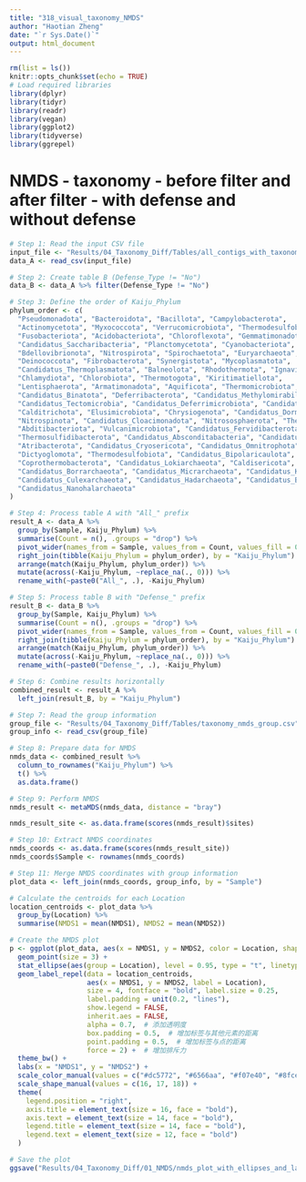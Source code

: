 ```yaml
---
title: "318_visual_taxonomy_NMDS"
author: "Haotian Zheng"
date: "`r Sys.Date()`"
output: html_document
---
```


```r
rm(list = ls())
knitr::opts_chunk$set(echo = TRUE)
# Load required libraries
library(dplyr)
library(tidyr)
library(readr)
library(vegan)
library(ggplot2)
library(tidyverse)
library(ggrepel)
```

# NMDS - taxonomy - before filter and after filter - with defense and without defense

```r
# Step 1: Read the input CSV file
input_file <- "Results/04_Taxonomy_Diff/Tables/all_contigs_with_taxonomy_for_NMDS.csv"
data_A <- read_csv(input_file)

# Step 2: Create table B (Defense_Type != "No")
data_B <- data_A %>% filter(Defense_Type != "No")

# Step 3: Define the order of Kaiju_Phylum
phylum_order <- c(
  "Pseudomonadota", "Bacteroidota", "Bacillota", "Campylobacterota",
  "Actinomycetota", "Myxococcota", "Verrucomicrobiota", "Thermodesulfobacteriota",
  "Fusobacteriota", "Acidobacteriota", "Chloroflexota", "Gemmatimonadota",
  "Candidatus_Saccharibacteria", "Planctomycetota", "Cyanobacteriota",
  "Bdellovibrionota", "Nitrospirota", "Spirochaetota", "Euryarchaeota",
  "Deinococcota", "Fibrobacterota", "Synergistota", "Mycoplasmatota",
  "Candidatus_Thermoplasmatota", "Balneolota", "Rhodothermota", "Ignavibacteriota",
  "Chlamydiota", "Chlorobiota", "Thermotogota", "Kiritimatiellota",
  "Lentisphaerota", "Armatimonadota", "Aquificota", "Thermomicrobiota",
  "Candidatus_Binatota", "Deferribacterota", "Candidatus_Methylomirabilota",
  "Candidatus_Tectomicrobia", "Candidatus_Deferrimicrobiota", "Candidatus_Kryptoniota",
  "Calditrichota", "Elusimicrobiota", "Chrysiogenota", "Candidatus_Dormiibacterota",
  "Nitrospinota", "Candidatus_Cloacimonadota", "Nitrososphaerota", "Thermoproteota",
  "Abditibacteriota", "Vulcanimicrobiota", "Candidatus_Fervidibacterota",
  "Thermosulfidibacterota", "Candidatus_Absconditabacteria", "Candidatus_Melainabacteria",
  "Atribacterota", "Candidatus_Cryosericota", "Candidatus_Omnitrophota",
  "Dictyoglomota", "Thermodesulfobiota", "Candidatus_Bipolaricaulota",
  "Coprothermobacterota", "Candidatus_Lokiarchaeota", "Caldisericota",
  "Candidatus_Borrarchaeota", "Candidatus_Micrarchaeota", "Candidatus_Korarchaeota",
  "Candidatus_Culexarchaeota", "Candidatus_Hadarchaeota", "Candidatus_Bathyarchaeota",
  "Candidatus_Nanohalarchaeota"
)

# Step 4: Process table A with "All_" prefix
result_A <- data_A %>%
  group_by(Sample, Kaiju_Phylum) %>%
  summarise(Count = n(), .groups = "drop") %>%
  pivot_wider(names_from = Sample, values_from = Count, values_fill = 0) %>%
  right_join(tibble(Kaiju_Phylum = phylum_order), by = "Kaiju_Phylum") %>%
  arrange(match(Kaiju_Phylum, phylum_order)) %>%
  mutate(across(-Kaiju_Phylum, ~replace_na(., 0))) %>%
  rename_with(~paste0("All_", .), -Kaiju_Phylum)

# Step 5: Process table B with "Defense_" prefix
result_B <- data_B %>%
  group_by(Sample, Kaiju_Phylum) %>%
  summarise(Count = n(), .groups = "drop") %>%
  pivot_wider(names_from = Sample, values_from = Count, values_fill = 0) %>%
  right_join(tibble(Kaiju_Phylum = phylum_order), by = "Kaiju_Phylum") %>%
  arrange(match(Kaiju_Phylum, phylum_order)) %>%
  mutate(across(-Kaiju_Phylum, ~replace_na(., 0))) %>%
  rename_with(~paste0("Defense_", .), -Kaiju_Phylum)

# Step 6: Combine results horizontally
combined_result <- result_A %>%
  left_join(result_B, by = "Kaiju_Phylum")

# Step 7: Read the group information
group_file <- "Results/04_Taxonomy_Diff/Tables/taxonomy_nmds_group.csv"
group_info <- read_csv(group_file)

# Step 8: Prepare data for NMDS
nmds_data <- combined_result %>%
  column_to_rownames("Kaiju_Phylum") %>%
  t() %>%
  as.data.frame()

# Step 9: Perform NMDS
nmds_result <- metaMDS(nmds_data, distance = "bray")

nmds_result_site <- as.data.frame(scores(nmds_result)$sites)

# Step 10: Extract NMDS coordinates
nmds_coords <- as.data.frame(scores(nmds_result_site))
nmds_coords$Sample <- rownames(nmds_coords)

# Step 11: Merge NMDS coordinates with group information
plot_data <- left_join(nmds_coords, group_info, by = "Sample")

# Calculate the centroids for each Location
location_centroids <- plot_data %>%
  group_by(Location) %>%
  summarise(NMDS1 = mean(NMDS1), NMDS2 = mean(NMDS2))

# Create the NMDS plot
p <- ggplot(plot_data, aes(x = NMDS1, y = NMDS2, color = Location, shape = Country)) +
  geom_point(size = 3) +
  stat_ellipse(aes(group = Location), level = 0.95, type = "t", linetype = 2, size = 0.5) +
  geom_label_repel(data = location_centroids, 
                   aes(x = NMDS1, y = NMDS2, label = Location), 
                   size = 4, fontface = "bold", label.size = 0.25, 
                   label.padding = unit(0.2, "lines"), 
                   show.legend = FALSE,
                   inherit.aes = FALSE,
                   alpha = 0.7,  # 添加透明度
                   box.padding = 0.5,  # 增加标签与其他元素的距离
                   point.padding = 0.5,  # 增加标签与点的距离
                   force = 2) +  # 增加排斥力
  theme_bw() +
  labs(x = "NMDS1", y = "NMDS2") +
  scale_color_manual(values = c("#dc5772", "#6566aa", "#f07e40", "#8fced1", "#dc5772", "#6566aa", "#f07e40", "#8fced1")) +
  scale_shape_manual(values = c(16, 17, 18)) +
  theme(
    legend.position = "right",
    axis.title = element_text(size = 16, face = "bold"),
    axis.text = element_text(size = 14, face = "bold"),
    legend.title = element_text(size = 14, face = "bold"),
    legend.text = element_text(size = 12, face = "bold")
  )

# Save the plot
ggsave("Results/04_Taxonomy_Diff/01_NMDS/nmds_plot_with_ellipses_and_labels.pdf", plot = p, width = 10, height = 8, dpi = 300)
```

